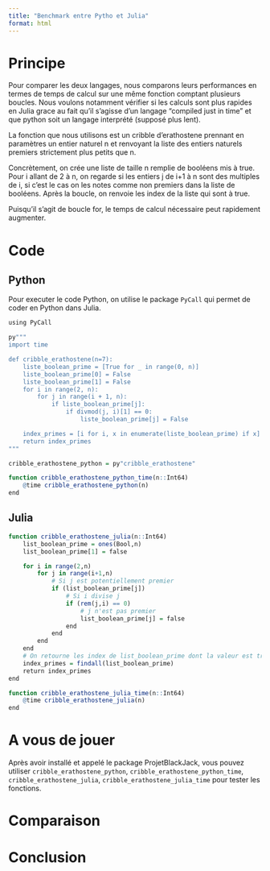 ```yaml
---
title: "Benchmark entre Pytho et Julia"
format: html
---
```

# Principe
Pour comparer les deux langages, nous comparons leurs performances en termes de temps de calcul sur une même fonction comptant plusieurs boucles. Nous voulons notamment vérifier si les calculs sont plus rapides en Julia grace au fait qu'il s'agisse d'un langage "compiled just in time" et que python soit un langage interprété (supposé plus lent).

La fonction que nous utilisons est un cribble d'erathostene prennant en paramètres un entier naturel n et renvoyant la liste des entiers naturels premiers strictement plus petits que n.

Concrètement, on crée une liste de taille n remplie de booléens mis à true. Pour i allant de 2 à n, on regarde si les entiers j de i+1 à n sont des multiples de i, si c'est le cas on les notes comme non premiers dans la liste de booléens. Après la boucle, on renvoie les index de la liste qui sont à true.

Puisqu'il s'agit de boucle for, le temps de calcul nécessaire peut rapidement augmenter.

# Code

## Python
Pour executer le code Python, on utilise  le package `PyCall` qui permet de coder en Python dans Julia.

```r
using PyCall

py"""
import time

def cribble_erathostene(n=7):
    liste_boolean_prime = [True for _ in range(0, n)]
    liste_boolean_prime[0] = False
    liste_boolean_prime[1] = False
    for i in range(2, n):
        for j in range(i + 1, n):
            if liste_boolean_prime[j]:
                if divmod(j, i)[1] == 0:
                    liste_boolean_prime[j] = False

    index_primes = [i for i, x in enumerate(liste_boolean_prime) if x]
    return index_primes
"""

cribble_erathostene_python = py"cribble_erathostene"

function cribble_erathostene_python_time(n::Int64)
    @time cribble_erathostene_python(n)
end
```

## Julia
```r
function cribble_erathostene_julia(n::Int64)
    list_boolean_prime = ones(Bool,n)
    list_boolean_prime[1] = false

    for i in range(2,n)
        for j in range(i+1,n)
            # Si j est potentiellement premier
            if (list_boolean_prime[j])
                # Si i divise j
                if (rem(j,i) == 0)
                    # j n'est pas premier
                    list_boolean_prime[j] = false
                end
            end
        end
    end
    # On retourne les index de list_boolean_prime dont la valeur est true.
    index_primes = findall(list_boolean_prime)
    return index_primes
end

function cribble_erathostene_julia_time(n::Int64)
    @time cribble_erathostene_julia(n)
end
```

# A vous de jouer
Après avoir installé et appelé le package ProjetBlackJack, vous pouvez utiliser `cribble_erathostene_python`, `cribble_erathostene_python_time`, `cribble_erathostene_julia`, `cribble_erathostene_julia_time` pour tester les fonctions.

# Comparaison

# Conclusion
